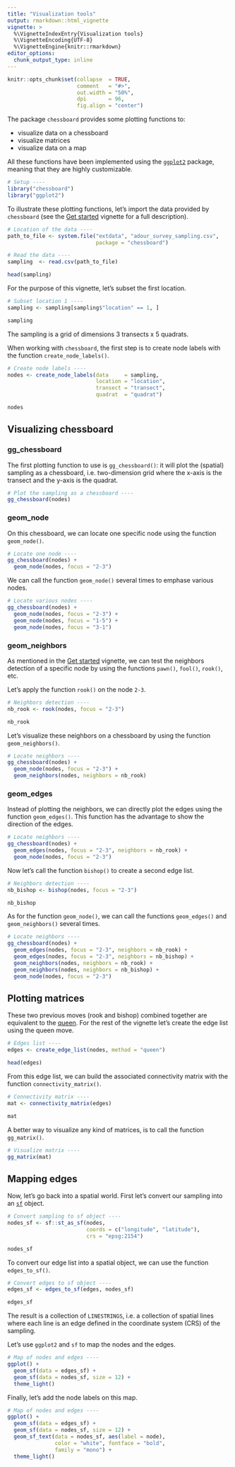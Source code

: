 ---
title: "Visualization tools"
output: rmarkdown::html_vignette
vignette: >
  %\VignetteIndexEntry{Visualization tools}
  %\VignetteEncoding{UTF-8}
  %\VignetteEngine{knitr::rmarkdown}
editor_options: 
  chunk_output_type: inline
---

```{r include=FALSE}
knitr::opts_chunk$set(collapse  = TRUE,
                      comment   = "#>",
                      out.width = "50%",
                      dpi       = 96,
                      fig.align = "center")
```


The package `chessboard` provides some plotting functions to:

- visualize data on a chessboard
- visualize matrices
- visualize data on a map

All these functions have been implemented using the 
[`ggplot2`](https://ggplot2.tidyverse.org/) package, meaning that they are highly
customizable.


```{r 'setup', echo=TRUE}
# Setup ----
library("chessboard")
library("ggplot2")
```

To illustrate these plotting functions, let's import the data provided by `chessboard`
(see the [Get started](https://frbcesab.github.io/chessboard/articles/chessboard.html) 
vignette for a full description).


```{r 'import-adour-sites', echo=TRUE}
# Location of the data ----
path_to_file <- system.file("extdata", "adour_survey_sampling.csv", 
                            package = "chessboard")

# Read the data ----
sampling  <- read.csv(path_to_file)

head(sampling)
```

For the purpose of this vignette, let's subset the first location.

```{r 'subset-adour-sites', echo=TRUE}
# Subset location 1 ----
sampling <- sampling[sampling$"location" == 1, ]

sampling
```

The sampling is a grid of dimensions 3 transects x 5 quadrats.

When working with `chessboard`, the first step is to create node
labels with the function `create_node_labels()`.

```{r 'create-nodes-labels', echo=TRUE}
# Create node labels ----
nodes <- create_node_labels(data     = sampling,
                            location = "location",
                            transect = "transect", 
                            quadrat  = "quadrat")

nodes
```





## Visualizing chessboard

### gg_chessboard

The first plotting function to use is `gg_chessboard()`: it will plot the (spatial) sampling as
a chessboard, i.e. two-dimension grid where the x-axis is the transect and the
y-axis is the quadrat.


```{r 'gg-chessboard', echo=TRUE, dpi=150, fig.height=8, fig.width=5}
# Plot the sampling as a chessboard ----
gg_chessboard(nodes)
```


### geom_node

On this chessboard, we can locate one specific node using the function `geom_node()`.

```{r 'geom-piece', echo=TRUE, dpi=150, fig.height=8, fig.width=5}
# Locate one node ----
gg_chessboard(nodes) +
  geom_node(nodes, focus = "2-3")
```

We can call the function `geom_node()` several times to emphase various nodes.


```{r 'geom-pieces', echo=TRUE, dpi=150, fig.height=8, fig.width=5}
# Locate various nodes ----
gg_chessboard(nodes) +
  geom_node(nodes, focus = "2-3") +
  geom_node(nodes, focus = "1-5") +
  geom_node(nodes, focus = "3-1")
```


### geom_neighbors

As mentioned in the [Get started](https://frbcesab.github.io/chessboard/articles/chessboard.html) 
vignette, we can test the neighbors detection of a specific node by using the
functions `pawn()`, `fool()`, `rook()`, etc.

Let's apply the function `rook()` on the node `2-3`.

```{r 'nb-rook', echo=TRUE}
# Neighbors detection ----
nb_rook <- rook(nodes, focus = "2-3")

nb_rook
```

Let's visualize these neighbors on a chessboard by using the function `geom_neighbors()`.


```{r 'geom-neighbors', echo=TRUE, dpi=150, fig.height=8, fig.width=5}
# Locate neighbors ----
gg_chessboard(nodes) +
  geom_node(nodes, focus = "2-3") +
  geom_neighbors(nodes, neighbors = nb_rook)
```


### geom_edges

Instead of plotting the neighbors, we can directly plot the edges using the function
`geom_edges()`. This function has the advantage to show the direction of the edges.

```{r 'geom-edges', echo=TRUE, dpi=150, fig.height=8, fig.width=5}
# Locate neighbors ----
gg_chessboard(nodes) +
  geom_edges(nodes, focus = "2-3", neighbors = nb_rook) +
  geom_node(nodes, focus = "2-3")
```


Now let's call the function `bishop()` to create a second edge list.


```{r 'nb-bishop', echo=TRUE}
# Neighbors detection ----
nb_bishop <- bishop(nodes, focus = "2-3")

nb_bishop
```


As for the function `geom_node()`, we can call the functions `geom_edges()` 
and `geom_neighbors()` several times.

```{r 'geom-edges-twice', echo=TRUE, dpi=150, fig.height=8, fig.width=5}
# Locate neighbors ----
gg_chessboard(nodes) +
  geom_edges(nodes, focus = "2-3", neighbors = nb_rook) +
  geom_edges(nodes, focus = "2-3", neighbors = nb_bishop) +
  geom_neighbors(nodes, neighbors = nb_rook) +
  geom_neighbors(nodes, neighbors = nb_bishop) +
  geom_node(nodes, focus = "2-3")
```



## Plotting matrices


These two previous moves (rook and bishop) combined together are equivalent to the [queen](https://en.wikipedia.org/wiki/Queen_(chess)).
For the rest of the vignette let's create the edge list using the queen move.


```{r 'edges-queen', echo=TRUE}
# Edges list ----
edges <- create_edge_list(nodes, method = "queen")

head(edges)
```


From this edge list, we can build the associated connectivity matrix with the
function `connectivity_matrix()`.

```{r 'connectivity-matrix', echo=TRUE}
# Connectivity matrix ----
mat <- connectivity_matrix(edges)

mat
```

A better way to visualize any kind of matrices, is to call the function `gg_matrix()`.



```{r 'gg-matrix', echo=TRUE, dpi=150, fig.height=6, fig.width=6}
# Visualize matrix ----
gg_matrix(mat)
```


## Mapping edges

Now, let's go back into a spatial world. First let's convert our sampling into
an [`sf`](https://r-spatial.github.io/sf/) object.


```{r 'convert-to-sf', echo=TRUE}
# Convert sampling to sf object ----
nodes_sf <- sf::st_as_sf(nodes, 
                         coords = c("longitude", "latitude"),
                         crs = "epsg:2154")

nodes_sf
```

To convert our edge list into a spatial object, we can use the function `edges_to_sf()`.



```{r 'edges-to-sf', echo=TRUE}
# Convert edges to sf object ----
edges_sf <- edges_to_sf(edges, nodes_sf)

edges_sf
```

The result is a collection of `LINESTRINGS`, i.e. a collection of spatial lines where
each line is an edge defined in the coordinate system (CRS) of the sampling.

Let's use `ggplot2` and `sf` to map the nodes and the edges.


```{r 'mapping-edges', echo=TRUE, dpi = 150, fig.height=8, fig.width=6.5}
# Map of nodes and edges ----
ggplot() +
  geom_sf(data = edges_sf) +
  geom_sf(data = nodes_sf, size = 12) +
  theme_light()
```

Finally, let's add the node labels on this map.

```{r 'mapping-edges-labels', echo=TRUE, dpi = 150, fig.height=8, fig.width=6.5}
# Map of nodes and edges ----
ggplot() +
  geom_sf(data = edges_sf) +
  geom_sf(data = nodes_sf, size = 12) +
  geom_sf_text(data = nodes_sf, aes(label = node), 
               color = "white", fontface = "bold",
               family = "mono") +
  theme_light()
```
